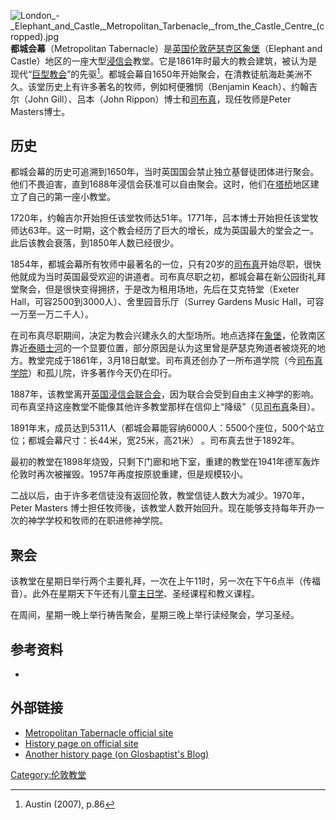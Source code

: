 {{Link style|time=2015-12-12T06:12:32+00:00}}
{{coord|51|29|39|N|0|6|4|W|type:landmark_region:GB|display=title}}
[[File:London_-_Elephant_and_Castle,_Metropolitan_Tarbenacle,_from_the_Castle_Centre_(cropped).jpg|thumb]]
'''都城会幕'''（Metropolitan Tabernacle）是[[英国|英国]][[伦敦|伦敦]][[萨瑟克区|萨瑟克区]][[象堡|象堡]]（Elephant and Castle）地区的一座大型[[浸信会|浸信会]]教堂。它是1861年时最大的教会建筑，被认为是现代“[[:en:megachurch|巨型教会]]”的先驱<ref>Austin (2007), p.86</ref>。都城会幕自1650年开始聚会，在清教徒航海赴美洲不久。该堂历史上有许多著名的牧师，例如柯便雅悯（Benjamin Keach）、约翰吉尔（John Gill）、吕本（John Rippon）博士和[[司布真|司布真]]，现任牧师是Peter Masters博士。

==历史==
都城会幕的历史可追溯到1650年，当时英国国会禁止独立基督徒团体进行聚会。他们不畏迫害，直到1688年浸信会获准可以自由聚会。这时，他们在[[塔桥|塔桥]]地区建立了自己的第一座小教堂。 

1720年，约翰吉尔开始担任该堂牧师达51年。1771年，吕本博士开始担任该堂牧师达63年。这一时期，这个教会经历了巨大的增长，成为英国最大的堂会之一。此后该教会衰落，到1850年人数已经很少。

1854年，都城会幕所有牧师中最著名的一位，只有20岁的[[司布真|司布真]]开始尽职，很快他就成为当时英国最受欢迎的讲道者。司布真尽职之初，都城会幕在新公园街礼拜堂聚会，但是很快变得拥挤，于是改为租用场地，先后在艾克特堂（Exeter Hall，可容2500到3000人）、舍里园音乐厅（Surrey Gardens Music Hall，可容一万至一万二千人）。 

在司布真尽职期间，决定为教会兴建永久的大型场所。地点选择在[[象堡|象堡]]，伦敦南区靠近[[泰晤士河|泰晤士河]]的一个显要位置，部分原因是认为这里曾是萨瑟克殉道者被烧死的地方。教堂完成于1861年，3月18日献堂。司布真还创办了一所布道学院（今[[司布真学院|司布真学院]]）和孤儿院，许多著作今天仍在印行。

1887年，该教堂离开[[英国浸信会联合会|英国浸信会联合会]]，因为联合会受到自由主义神学的影响。司布真坚持这座教堂不能像其他许多教堂那样在信仰上“降级”（见[[司布真|司布真]]条目）。

1891年末，成员达到5311人（都城会幕能容纳6000人：5500个座位，500个站立位；都城会幕尺寸：长44米，宽25米，高21米） 。司布真去世于1892年。 

最初的教堂在1898年烧毁，只剩下门廊和地下室，重建的教堂在1941年德军轰炸伦敦时再次被摧毁。1957年再度按原貌重建，但是规模较小。 

二战以后，由于许多老信徒没有返回伦敦，教堂信徒人数大为减少。1970年，Peter Masters 博士担任牧师後，该教堂人数开始回升。现在能够支持每年开办一次的神学学校和牧师的在职进修神学院。

==聚会==
该教堂在星期日举行两个主要礼拜，一次在上午11时，另一次在下午6点半（传福音）。此外在星期天下午还有儿童[[主日学|主日学]]、圣经课程和教义课程。 

在周间，星期一晚上举行祷告聚会，星期三晚上举行读经聚会，学习圣经。

<!-- ==Other churches based on design==

The [[奥克兰|奥克兰]] Baptist Tabernacle in [[New_Zealand|New Zealand]] is modelled on the Metropolitan Tabernacle and was constructed when Thomas Spurgeon (a son of [[Charles_Spurgeon|Charles Spurgeon]]) was the minister.
The Newcastle Baptist Tabernacle in Australia is also modelled on the Metropolitan Baptist Tabernacle, constructed in 1879 under the guidance of a student of Spurgeon's. The Tabernacle design was also followed for the Burton Street Baptist Tabernacle in Sydney, the Brisbane Baptist Tabernacle (City Church)and the Hobart Baptist Tabernacle in Tasmania.

The Porto Baptist Tabernacle,葡萄牙第一座浸信会教堂 building dating from 1908, was also designed based on the London Tabernacle. Joseph Jones and João Jorge Oliveira were the main persons involved in the project. -->

==参考资料==
* {{cite book | first = Alvyn | last = Austin | authorlink = Alvyn Austin | year = 2007 | title = China’s Millions: The China Inland Mission and Late Qing Society | publisher = Eerdmans | location = Grand Rapids, Michigan | isbn = 9780802829757}}
{{reflist}}

==外部链接==
*[http://www.metropolitantabernacle.org/ Metropolitan Tabernacle official site] {{Wayback|url=http://www.metropolitantabernacle.org/ |date=20090225012727 }}
*[http://www.metropolitantabernacle.org/?page=history History page on official site] {{Wayback|url=http://www.metropolitantabernacle.org/?page=history |date=20190124041603 }}
*[https://web.archive.org/web/20110708040448/http://glosbaptist.blogspot.com/2006/07/short-history-of-met-tab.html Another history page (on Glosbaptist's Blog)]

{{伦敦教堂}}

[[Category:伦敦教堂|Category:伦敦教堂]]
